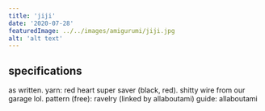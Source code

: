 ```yaml
---
title: 'jiji'
date: '2020-07-28'
featuredImage: ../../images/amigurumi/jiji.jpg
alt: 'alt text'
---
```


## specifications

as written.
yarn: red heart super saver (black, red). shitty wire from our garage lol.
pattern (free): ravelry (linked by allaboutami)
guide: allaboutami
